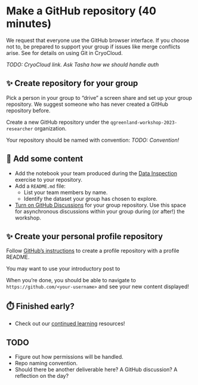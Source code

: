 # Make a GitHub repository (40 minutes)

::: {.callout-warning}
We request that everyone use the GitHub browser interface. If you choose not to, be
prepared to support your group if issues like merge conflicts arise. See <link to
CryoCloud Git gotchas> for details on using Git in CryoCloud.

_TODO: CryoCloud link. Ask Tasha how we should handle auth_
:::

## ✨ Create repository for your group

Pick a person in your group to "drive" a screen share and set up your group repository.
We suggest someone who has never created a GitHub repository before.

Create a new GitHub repository under the `qgreenland-workshop-2023-researcher`
organization.

Your repository should be named with convention: _TODO: Convention!_


## 📂 Add some content

* Add the notebook your team produced during the [Data
  Inspection](data-inspection-with-jupyterlab/index.qmd) exercise to your repository.
* Add a `README.md` file:
    * List your team members by name.
    * Identify the dataset your group has chosen to explore.
* [Turn on GitHub
  Discussions](https://docs.github.com/en/discussions/quickstart#enabling-github-discussions-on-your-repository)
  for your group repository. Use this space for asynchronous discussions within your
  group during (or after!) the workshop.


## ✨ Create your personal profile repository

Follow [GitHub's
instructions](https://docs.github.com/en/account-and-profile/setting-up-and-managing-your-github-profile/customizing-your-profile/managing-your-profile-readme#adding-a-profile-readme)
to create a profile repository with a profile README.

You may want to use your introductory post to 

When you're done, you should be able to navigate to `https://github.com/<your-username>`
and see your new content displayed!


## ⏱️ Finished early?

* Check out our [continued learning](/content/continued-learning.qmd#gitgithub)
  resources!


## TODO

* Figure out how permissions will be handled.
* Repo naming convention.
* Should there be another deliverable here? A GitHub discussion? A reflection on the
  day?
